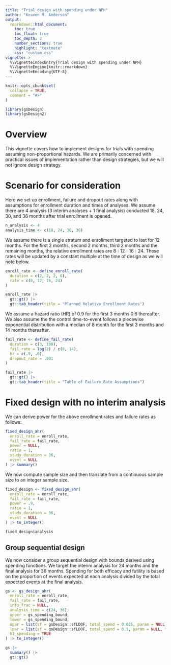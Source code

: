 ```yaml
---
title: "Trial design with spending under NPH"
author: "Keaven M. Anderson"
output:
  rmarkdown::html_document:
    toc: true
    toc_float: true
    toc_depth: 2
    number_sections: true
    highlight: "textmate"
    css: "custom.css"
vignette: >
  %\VignetteIndexEntry{Trial design with spending under NPH}
  %\VignetteEngine{knitr::rmarkdown}
  %\VignetteEncoding{UTF-8}
---
```


```r
knitr::opts_chunk$set(
  collapse = TRUE,
  comment = "#>"
)
```

```r
library(gsDesign)
library(gsDesign2)
```

# Overview

This vignette covers how to implement designs for trials with spending assuming non-proportional hazards.
We are primarily concerned with practical issues of implementation rather than design strategies, but we will not ignore design strategy.

# Scenario for consideration

Here we set up enrollment, failure and dropout rates along with assumptions for enrollment duration and times of analyses.
We assume there are 4 analysis (3 interim analyses + 1 final analysis) conducted 18, 24, 30, and 36 months after trial enrollment is opened.

```r
n_analysis <- 4
analysis_time <- c(18, 24, 30, 36)
```

We assume there is a single stratum and enrollment targeted to last for 12 months.
For the first 2 months, second 2 months, third 2 months and the remaining months, the relative enrollment rates are $8:12:16:24$.
These rates will be updated by a constant multiple at the time of design as we will note below.

```r
enroll_rate <- define_enroll_rate(
  duration = c(2, 2, 2, 6),
  rate = c(8, 12, 16, 24)
)

enroll_rate |>
  gt::gt() |>
  gt::tab_header(title = "Planned Relative Enrollment Rates")
```

We assume a hazard ratio (HR) of 0.9 for the first 3 months 0.6 thereafter.
We also assume the the control time-to-event follows a piecewise exponential distribution with a median of 8 month for the first 3 months and 14 months thereafter.

```r
fail_rate <- define_fail_rate(
  duration = c(3, 100),
  fail_rate = log(2) / c(8, 14),
  hr = c(.9, .6),
  dropout_rate = .001
)

fail_rate |>
  gt::gt() |>
  gt::tab_header(title = "Table of Failure Rate Assumptions")
```

# Fixed design with no interim analysis

We can derive power for the above enrollment rates and failure rates as follows:

```r
fixed_design_ahr(
  enroll_rate = enroll_rate,
  fail_rate = fail_rate,
  power = NULL,
  ratio = 1,
  study_duration = 36,
  event = NULL
) |> summary()
```

We now compute sample size and then translate from a continuous sample size to an integer sample size.

```r
fixed_design <- fixed_design_ahr(
  enroll_rate = enroll_rate,
  fail_rate = fail_rate,
  power = .9,
  ratio = 1,
  study_duration = 36,
  event = NULL
) |> to_integer()

fixed_design$analysis
```

## Group sequential design

We now consider a group sequential design with bounds derived using spending functions.
We target the interim analysis for 24 months and the final analysis for 36 months.
Spending for both efficacy and futility is based on the proportion of events expected at each analysis divided by the total expected events at the final analysis.

```r
gs <- gs_design_ahr(
  enroll_rate = enroll_rate,
  fail_rate = fail_rate,
  info_frac = NULL,
  analysis_time = c(24, 36),
  upper = gs_spending_bound,
  lower = gs_spending_bound,
  upar = list(sf = gsDesign::sfLDOF, total_spend = 0.025, param = NULL, timing = NULL),
  lpar = list(sf = gsDesign::sfLDOF, total_spend = 0.1, param = NULL, timing = NULL),
  h1_spending = TRUE
) |> to_integer()

gs |>
  summary() |>
  gt::gt()
```
